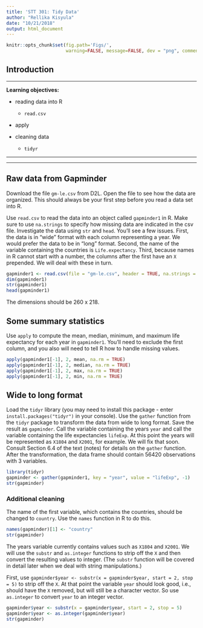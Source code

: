```yaml
---
title: 'STT 301: Tidy Data'
author: "Rellika Kisyula"
date: "10/21/2018"
output: html_document
---
```


```r
knitr::opts_chunk$set(fig.path='Figs/', 
                      warning=FALSE, message=FALSE, dev = "png", comment = NA)
```


## Introduction

---

**Learning objectives:**

  - reading data into R
    - `read.csv`
    
  - apply
  
  - cleaning data
    - `tidyr`

---

*************************

## Raw data from Gapminder

Download the file `gm-le.csv` from D2L. Open the file to see how the
data are organized. This should always be your first step before you read
a data set into R.

Use `read.csv` to read the data into an object called `gapminder1` in R. 
Make sure to use `na.strings` to specify how missing data are indicated in 
the csv file. Investigate the data using `str` and `head`. 
You'll see a few issues. First, the data is in "wide" format with each column
representing a year. We would prefer the data to be in "long" format. 
Second, the name of the variable containing the countries is `Life.expectancy`.
Third, because names in R cannot start with a number, the columns after 
the first have an `X` prepended. We will deal with these in turn.


```r
gapminder1 <- read.csv(file = "gm-le.csv", header = TRUE, na.strings = "")
dim(gapminder1)
str(gapminder1)
head(gapminder1)
```

The dimensions should be 260 x 218.

## Some summary statistics

Use `apply` to compute the mean, median, minimum, and maximum life expectancy for each year in `gapminder1`. You'll need to exclude the first column, and you  also will need to tell R how to handle missing values.
```r
apply(gapminder1[-1], 2, mean, na.rm = TRUE)
apply(gapminder1[-1], 2, median, na.rm = TRUE)
apply(gapminder1[-1], 2, max, na.rm = TRUE)
apply(gapminder1[-1], 2, min, na.rm = TRUE)
```

## Wide to long format

Load the `tidyr` library (you may need to install this package - enter
`install.packages("tidyr")` in your console). Use the `gather` function 
from the `tidyr` package to transform the data from wide to long format. 
Save the result as `gapminder`.  Call the variable containing the years `year`
and call the variable containing the life expectancies `lifeExp`. At this point the years will be represented as `X1804` and `X2001`, for example. We will fix 
that soon. Consult Section 6.4 of the text (notes) for details on the `gather` function. After the transformation, the data frame should contain 
56420 observations with 3 variables.
```r
library(tidyr)
gapminder <- gather(gapminder1, key = "year", value = "lifeExp", -1)
str(gapminder)
```

### Additional cleaning

The name of the first variable, which contains the countries, should be 
changed to `country`. Use the `names` function in R to do this.

```r
names(gapminder)[1] <- "country"
str(gapminder)
```

The years variable currently contains values such as `X1804` and `X2001`. 
We will use the `substr` and `as.integer` functions to strip off the `X` and then convert the resulting values to integer. 
(The `substr` function will be covered in detail later when we deal with 
string manipulations.)

First, use `gapminder$year <- substr(x = gapminder$year, start = 2, stop = 5)` to strip off the `X`. At that point the variable `year` should look good, i.e., should have the `X` removed, but will still be a character vector. So use `as.integer` to convert `year` to an integer vector.

```r
gapminder$year <- substr(x = gapminder$year, start = 2, stop = 5)
gapminder$year <- as.integer(gapminder$year)
str(gapminder)
```




















